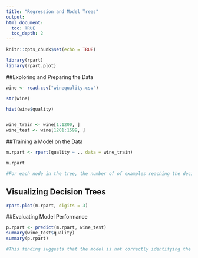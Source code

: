 ```yaml
---
title: "Regression and Model Trees"
output: 
html_document:
  toc: TRUE
  toc_depth: 2
---
```


```r
knitr::opts_chunk$set(echo = TRUE)
```

```r
library(rpart)
library(rpart.plot)

```


##Exploring and Preparing the Data

```r
wine <- read.csv("winequality.csv")

str(wine)

hist(wine$quality)


wine_train <- wine[1:1200, ]
wine_test <- wine[1201:1599, ]

```

##Training a Model on the Data

```r
m.rpart <- rpart(quality ~ ., data = wine_train)

m.rpart

#For each node in the tree, the number of of examples reaching the decision point is listed. FOr instance, all 1200 examples begin at the root node, of which 987 have alcohol < 11.45. Because alcohol was used first in the tree, it is the single most important predictor of wine quality. Nodes indicated by * are terminal or leaf nodes, which means that they result in a prediction. For example, node 76 has a yval of 5.53, meaning that any samples with alcohol less than 10.45 and residual sugar less than 5.325 would therefore be predicted to have a quality of 5.53.

```

## Visualizing Decision Trees

```r
rpart.plot(m.rpart, digits = 3)

```

##Evaluating Model Performance

```r
p.rpart <- predict(m.rpart, wine_test)
summary(wine_test$quality)
summary(p.rpart)

#This finding suggests that the model is not correctly identifying the extreme cases, in particular the best and worst wines. On the other hand, between the first and third quartile, we may be doing well.

```


